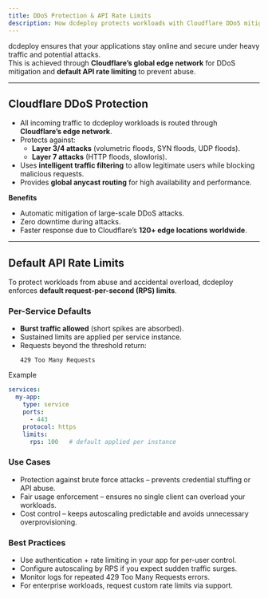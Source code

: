 ```yaml
---
title: DDoS Protection & API Rate Limits
description: How dcdeploy protects workloads with Cloudflare DDoS mitigation and enforced API rate limiting.
---
```


dcdeploy ensures that your applications stay online and secure under heavy traffic and potential attacks.  
This is achieved through **Cloudflare’s global edge network** for DDoS mitigation and **default API rate limiting** to prevent abuse.

---

## Cloudflare DDoS Protection

- All incoming traffic to dcdeploy workloads is routed through **Cloudflare’s edge network**.  
- Protects against:
  - **Layer 3/4 attacks** (volumetric floods, SYN floods, UDP floods).  
  - **Layer 7 attacks** (HTTP floods, slowloris).  
- Uses **intelligent traffic filtering** to allow legitimate users while blocking malicious requests.  
- Provides **global anycast routing** for high availability and performance.  

**Benefits**
- Automatic mitigation of large-scale DDoS attacks.  
- Zero downtime during attacks.  
- Faster response due to Cloudflare’s **120+ edge locations worldwide**.  

---

## Default API Rate Limits

To protect workloads from abuse and accidental overload, dcdeploy enforces **default request-per-second (RPS) limits**.

### Per-Service Defaults
- **Burst traffic allowed** (short spikes are absorbed).  
- Sustained limits are applied per service instance.  
- Requests beyond the threshold return:  
  ```http
  429 Too Many Requests
  ```
Example
```yaml
services:
  my-app:
    type: service
    ports:
      - 443
    protocol: https
    limits:
      rps: 100   # default applied per instance
```

### Use Cases
- Protection against brute force attacks – prevents credential stuffing or API abuse.
- Fair usage enforcement – ensures no single client can overload your workloads.
- Cost control – keeps autoscaling predictable and avoids unnecessary overprovisioning.

### Best Practices
- Use authentication + rate limiting in your app for per-user control.
- Configure autoscaling by RPS if you expect sudden traffic surges.
- Monitor logs for repeated 429 Too Many Requests errors.
- For enterprise workloads, request custom rate limits via support.